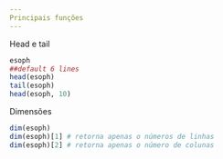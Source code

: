 ```yaml
---
Principais funções
---
```


Head e tail
```r
esoph
##default 6 lines
head(esoph)
tail(esoph)
head(esoph, 10)
```
Dimensões
```r
dim(esoph)
dim(esoph)[1] # retorna apenas o números de linhas
dim(esoph)[2] # retorna apenas o número de colunas  
```

